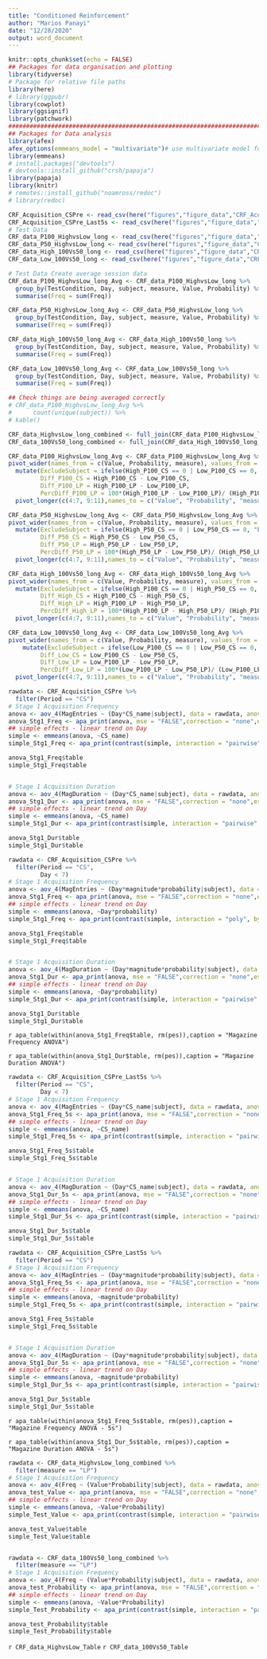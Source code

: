 ```yaml
---
title: "Conditioned Reinforcement"
author: "Marios Panayi"
date: "12/28/2020"
output: word_document
---
```


```r
knitr::opts_chunk$set(echo = FALSE)
## Packages for data organisation and plotting
library(tidyverse)
# Package for relative file paths
library(here)
# library(ggpubr)
library(cowplot)
library(ggsignif)
library(patchwork)
################################################################################
## Packages for Data analysis
library(afex)
afex_options(emmeans_model = "multivariate")# use multivariate model for all follow-up tests.
library(emmeans)
# install.packages("devtools")
# devtools::install_github("crsh/papaja")
library(papaja)
library(knitr)
# remotes::install_github("noamross/redoc")
# library(redoc)
```



```r
CRF_Acquisition_CSPre <- read_csv(here("figures","figure_data","CRF_Acquisition_CSPre.csv"))
CRF_Acquisition_CSPre_Last5s <- read_csv(here("figures","figure_data","CRF_Acquisition_CSPre_Last5s.csv"))
# Test Data
CRF_data_P100_HighvsLow_long <- read_csv(here("figures","figure_data","CRF_data_P100_HighvsLow_long.csv"))
CRF_data_P50_HighvsLow_long <- read_csv(here("figures","figure_data","CRF_data_P50_HighvsLow_long.csv"))
CRF_data_High_100Vs50_long <- read_csv(here("figures","figure_data","CRF_data_High_100Vs50_long.csv"))
CRF_data_Low_100Vs50_long <- read_csv(here("figures","figure_data","CRF_data_Low_100Vs50_long.csv"))

# Test Data Create average session data
CRF_data_P100_HighvsLow_long_Avg <- CRF_data_P100_HighvsLow_long %>% 
  group_by(TestCondition, Day, subject, measure, Value, Probability) %>% 
  summarise(Freq = sum(Freq)) 

CRF_data_P50_HighvsLow_long_Avg <- CRF_data_P50_HighvsLow_long %>% 
  group_by(TestCondition, Day, subject, measure, Value, Probability) %>% 
  summarise(Freq = sum(Freq)) 

CRF_data_High_100Vs50_long_Avg <- CRF_data_High_100Vs50_long %>% 
  group_by(TestCondition, Day, subject, measure, Value, Probability) %>% 
  summarise(Freq = sum(Freq)) 

CRF_data_Low_100Vs50_long_Avg <- CRF_data_Low_100Vs50_long %>% 
  group_by(TestCondition, Day, subject, measure, Value, Probability) %>% 
  summarise(Freq = sum(Freq)) 

## Check things are being averaged correctly 
# CRF_data_P100_HighvsLow_long_Avg %>% 
#      count(unique(subject)) %>% 
# kable()

CRF_data_HighvsLow_long_combined <- full_join(CRF_data_P100_HighvsLow_long_Avg, CRF_data_P50_HighvsLow_long_Avg)
CRF_data_100Vs50_long_combined <- full_join(CRF_data_High_100Vs50_long_Avg, CRF_data_Low_100Vs50_long_Avg)

CRF_data_P100_HighvsLow_long_Avg <- CRF_data_P100_HighvsLow_long_Avg %>% 
pivot_wider(names_from = c(Value, Probability, measure), values_from =  Freq) %>% 
  mutate(ExcludeSubject = ifelse(High_P100_CS == 0 | Low_P100_CS == 0, "Exclude", "Keep"),
         Diff_P100_CS = High_P100_CS - Low_P100_CS,
         Diff_P100_LP = High_P100_LP - Low_P100_LP,
         PercDiff_P100_LP = 100*(High_P100_LP - Low_P100_LP)/ (High_P100_LP + Low_P100_LP)) %>% 
  pivot_longer(c(4:7, 9:11),names_to = c("Value", "Probability", "measure"), names_sep = "_" , values_to = c("Freq"))

CRF_data_P50_HighvsLow_long_Avg <- CRF_data_P50_HighvsLow_long_Avg %>% 
pivot_wider(names_from = c(Value, Probability, measure), values_from =  Freq) %>% 
  mutate(ExcludeSubject = ifelse(High_P50_CS == 0 | Low_P50_CS == 0, "Exclude", "Keep"),
         Diff_P50_CS = High_P50_CS - Low_P50_CS,
         Diff_P50_LP = High_P50_LP - Low_P50_LP,
         PercDiff_P50_LP = 100*(High_P50_LP - Low_P50_LP)/ (High_P50_LP + Low_P50_LP)) %>% 
  pivot_longer(c(4:7, 9:11),names_to = c("Value", "Probability", "measure"), names_sep = "_" , values_to = c("Freq"))

CRF_data_High_100Vs50_long_Avg <- CRF_data_High_100Vs50_long_Avg %>% 
pivot_wider(names_from = c(Value, Probability, measure), values_from =  Freq) %>% 
  mutate(ExcludeSubject = ifelse(High_P100_CS == 0 | High_P50_CS == 0, "Exclude", "Keep"),
         Diff_High_CS = High_P100_CS - High_P50_CS,
         Diff_High_LP = High_P100_LP - High_P50_LP,
         PercDiff_High_LP = 100*(High_P100_LP - High_P50_LP)/ (High_P100_LP + High_P50_LP)) %>% 
  pivot_longer(c(4:7, 9:11),names_to = c("Value", "Probability", "measure"), names_sep = "_" , values_to = c("Freq"))

CRF_data_Low_100Vs50_long_Avg <- CRF_data_Low_100Vs50_long_Avg %>% 
pivot_wider(names_from = c(Value, Probability, measure), values_from =  Freq) %>% 
    mutate(ExcludeSubject = ifelse(Low_P100_CS == 0 | Low_P50_CS == 0, "Exclude", "Keep"),
         Diff_Low_CS = Low_P100_CS - Low_P50_CS,
         Diff_Low_LP = Low_P100_LP - Low_P50_LP,
         PercDiff_Low_LP = 100*(Low_P100_LP - Low_P50_LP)/ (Low_P100_LP + Low_P50_LP)) %>% 
  pivot_longer(c(4:7, 9:11),names_to = c("Value", "Probability", "measure"), names_sep = "_" , values_to = c("Freq"))


```



```r
rawdata <- CRF_Acquisition_CSPre %>% 
  filter(Period == "CS")
# Stage 1 Acquisition Frequency
anova <- aov_4(MagEntries ~ (Day*CS_name|subject), data = rawdata, anova_table = list(correction = "none", es = "pes"))
anova_Stg1_Freq <- apa_print(anova, mse = "FALSE",correction = "none",es = "pes")
## simple effects - linear trend on Day
simple <- emmeans(anova, ~CS_name)
simple_Stg1_Freq <- apa_print(contrast(simple, interaction = "pairwise", adjust = "tukey"))

anova_Stg1_Freq$table
simple_Stg1_Freq$table


# Stage 1 Acquisition Duration
anova <- aov_4(MagDuration ~ (Day*CS_name|subject), data = rawdata, anova_table = list(correction = "none", es = "pes"))
anova_Stg1_Dur <- apa_print(anova, mse = "FALSE",correction = "none",es = "pes")
## simple effects - linear trend on Day
simple <- emmeans(anova, ~CS_name)
simple_Stg1_Dur <- apa_print(contrast(simple, interaction = "pairwise", adjust = "tukey"))

anova_Stg1_Dur$table
simple_Stg1_Dur$table

```



```r
rawdata <- CRF_Acquisition_CSPre %>% 
  filter(Period == "CS",
         Day < 7)
# Stage 1 Acquisition Frequency
anova <- aov_4(MagEntries ~ (Day*magnitude*probability|subject), data = rawdata, anova_table = list(correction = "none", es = "pes"))
anova_Stg1_Freq <- apa_print(anova, mse = "FALSE",correction = "none",es = "pes")
## simple effects - linear trend on Day
simple <- emmeans(anova, ~Day*probability)
simple_Stg1_Freq <- apa_print(contrast(simple, interaction = "poly", by = "probability", adjust = "tukey"))

anova_Stg1_Freq$table
simple_Stg1_Freq$table


# Stage 1 Acquisition Duration
anova <- aov_4(MagDuration ~ (Day*magnitude*probability|subject), data = rawdata, anova_table = list(correction = "none", es = "pes"))
anova_Stg1_Dur <- apa_print(anova, mse = "FALSE",correction = "none",es = "pes")
## simple effects - linear trend on Day
simple <- emmeans(anova, ~Day*probability)
simple_Stg1_Dur <- apa_print(contrast(simple, interaction = "pairwise", by = "Day", adjust = "tukey"))

anova_Stg1_Dur$table
simple_Stg1_Dur$table
```


`r apa_table(within(anova_Stg1_Freq$table, rm(pes)),caption = "Magazine Frequency ANOVA")`



`r apa_table(within(anova_Stg1_Dur$table, rm(pes)),caption = "Magazine Duration ANOVA")`


```r
rawdata <- CRF_Acquisition_CSPre_Last5s %>% 
  filter(Period == "CS",
         Day < 7)
# Stage 1 Acquisition Frequency
anova <- aov_4(MagEntries ~ (Day*CS_name|subject), data = rawdata, anova_table = list(correction = "none", es = "pes"))
anova_Stg1_Freq_5s <- apa_print(anova, mse = "FALSE",correction = "none",es = "pes")
## simple effects - linear trend on Day
simple <- emmeans(anova, ~CS_name)
simple_Stg1_Freq_5s <- apa_print(contrast(simple, interaction = "pairwise", adjust = "tukey"))

anova_Stg1_Freq_5s$table
simple_Stg1_Freq_5s$table


# Stage 1 Acquisition Duration
anova <- aov_4(MagDuration ~ (Day*CS_name|subject), data = rawdata, anova_table = list(correction = "none", es = "pes"))
anova_Stg1_Dur_5s <- apa_print(anova, mse = "FALSE",correction = "none",es = "pes")
## simple effects - linear trend on Day
simple <- emmeans(anova, ~CS_name)
simple_Stg1_Dur_5s <- apa_print(contrast(simple, interaction = "pairwise", adjust = "tukey"))

anova_Stg1_Dur_5s$table
simple_Stg1_Dur_5s$table
```




```r
rawdata <- CRF_Acquisition_CSPre_Last5s %>% 
  filter(Period == "CS")
# Stage 1 Acquisition Frequency
anova <- aov_4(MagEntries ~ (Day*magnitude*probability|subject), data = rawdata, anova_table = list(correction = "none", es = "pes"))
anova_Stg1_Freq_5s <- apa_print(anova, mse = "FALSE",correction = "none",es = "pes")
## simple effects - linear trend on Day
simple <- emmeans(anova, ~magnitude*probability)
simple_Stg1_Freq_5s <- apa_print(contrast(simple, interaction = "pairwise", by = "probability", adjust = "tukey"))

anova_Stg1_Freq_5s$table
simple_Stg1_Freq_5s$table


# Stage 1 Acquisition Duration
anova <- aov_4(MagDuration ~ (Day*magnitude*probability|subject), data = rawdata, anova_table = list(correction = "none", es = "pes"))
anova_Stg1_Dur_5s <- apa_print(anova, mse = "FALSE",correction = "none",es = "pes")
## simple effects - linear trend on Day
simple <- emmeans(anova, ~magnitude*probability)
simple_Stg1_Dur_5s <- apa_print(contrast(simple, interaction = "pairwise",  by = "probability", adjust = "tukey"))

anova_Stg1_Dur_5s$table
simple_Stg1_Dur_5s$table
```


`r apa_table(within(anova_Stg1_Freq_5s$table, rm(pes)),caption = "Magazine Frequency ANOVA - 5s")`



`r apa_table(within(anova_Stg1_Dur_5s$table, rm(pes)),caption = "Magazine Duration ANOVA - 5s")`





```r
rawdata <- CRF_data_HighvsLow_long_combined %>% 
  filter(measure == "LP")
# Stage 1 Acquisition Frequency
anova <- aov_4(Freq ~ (Value*Probability|subject), data = rawdata, anova_table = list(correction = "none", es = "pes"))
anova_test_Value <- apa_print(anova, mse = "FALSE",correction = "none",es = "pes")
## simple effects - linear trend on Day
simple <- emmeans(anova, ~Value*Probability)
simple_Test_Value <- apa_print(contrast(simple, interaction = "pairwise", by = "Probability", adjust = "tukey"))

anova_test_Value$table
simple_Test_Value$table


rawdata <- CRF_data_100Vs50_long_combined %>% 
  filter(measure == "LP")
# Stage 1 Acquisition Frequency
anova <- aov_4(Freq ~ (Value*Probability|subject), data = rawdata, anova_table = list(correction = "none", es = "pes"))
anova_test_Probability <- apa_print(anova, mse = "FALSE",correction = "none",es = "pes")
## simple effects - linear trend on Day
simple <- emmeans(anova, ~Value*Probability)
simple_Test_Probability <- apa_print(contrast(simple, interaction = "pairwise", by = "Value", adjust = "tukey"))

anova_test_Probability$table
simple_Test_Probability$table

```



`r CRF_data_HighvsLow_Table`
`r CRF_data_100Vs50_Table`


